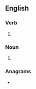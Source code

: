 ==English==

===Verb===
{{head|en|verb form}}

# {{en-third-person singular of|demur}}

===Noun===
{{head|en|noun plural form}}

# {{plural of|demur|lang=en}}

===Anagrams===
* {{anagrams|en|Duresm|MUDers}}